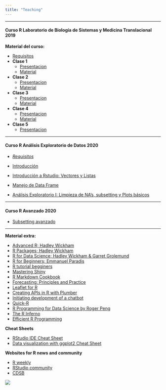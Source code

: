```yaml
---
title: "Teaching"
---
```

***
#### Curso R Laboratorio de Biología de Sistemas y Medicina Translacional 2019

**Material del curso:**

- [Requisitos](https://github.com/Erickcufe/Curso-R-2019/blob/master/Requisitos.pdf) 
- **Clase 1**
  - [Presentacion](https://github.com/Erickcufe/Curso-R-2019/blob/master/Clase_introduccion.md)
  - [Material](https://github.com/Erickcufe/Curso-R-2019/blob/master/Clase1.pdf)
- **Clase 2**
  - [Presentacion](https://github.com/Erickcufe/Curso-R-2019/blob/master/Clase_2.md)
  - [Material](https://github.com/Erickcufe/Curso-R-2019/blob/master/Clase-2.pdf)
  
- **Clase 3**
  - [Presentacion](https://github.com/Erickcufe/Curso-R-2019/blob/master/Clase_3/Clase%203.md)
  - [Material](https://github.com/Erickcufe/Curso-R-2019/blob/master/Clase_3/Clase_3.pdf)
  
- **Clase 4**
  - [Presentacion](https://github.com/Erickcufe/Curso-R-2019/blob/master/Clase_4/Actividades_clase4.md)
  - [Material](https://github.com/Erickcufe/Curso-R-2019/blob/master/Clase_4/ggplot2-cheatsheet.pdf)

- **Clase 5**
  - [Presentacion](https://github.com/Erickcufe/Curso-R-2019/blob/master/Clase5/Clase_5_functions.md)

***

#### Curso R Análisis Exploratorio de Datos 2020 

- [*Requisitos*]("files/Requisitos.pdf")

- [Introducción](https://youtu.be/CJQUEcsz4Zk)

- [Introducción a Rstudio: Vectores y Listas](https://youtu.be/pSm5yq0LIHw)

- [Manejo de Data Frame](https://youtu.be/Lwia2RyEBzY)

- [Análisis Exploratorio I: Limpieza de NA's, subsetting y Plots básicos](https://youtu.be/NdCTI7EZPpg)

***

#### Curso R Avanzado 2020 

- [Subsetting avanzado](https://youtu.be/RaTLklA12c4)

***
**Material extra:** 

- [Advanced R; Hadley Wickham](https://adv-r.hadley.nz)
- [R Packages; Hadley Wickham](http://r-pkgs.had.co.nz)
- [R for Data Science; Hadley Wickham & Garret Grolemund](https://es.r4ds.hadley.nz/)
- [R for Beginners; Emmanuel Paradis](https://cran.r-project.org/doc/contrib/Paradis-rdebuts_en.pdf)
- [R tutorial begginers](https://www.statmethods.net/r-tutorial/index.html)
- [Mastering Shiny](https://mastering-shiny.org)
- [R Markdown Cookbook](https://bookdown.org/yihui/rmarkdown-cookbook/)
- [Forecasting: Principles and Practice](https://otexts.com/fpp2/)
- [Leaflet for R](https://rstudio.github.io/leaflet/)
- [Creating APIs in R with Plumber](https://www.rplumber.io/docs/index.html#web-apis)
- [Initiating development of a chatbot](https://www.r-bloggers.com/initiating-development-of-a-chatbot-with-plumber-and-ngrok/)
- [Quick-R](https://www.statmethods.net)
- [R Programming for Data Science by Roger Peng](https://bookdown.org/rdpeng/rprogdatascience/)
- [The R Inferno](https://www.burns-stat.com/pages/Tutor/R_inferno.pdf)
- [Efficient R Programming](https://csgillespie.github.io/efficientR/)

**Cheat Sheets**

- [RStudio IDE Cheat Sheet](https://www.rstudio.com/wp-content/uploads/2016/01/rstudio-IDE-cheatsheet.pdf)
- [Data visualization with ggplot2 Cheat Sheet](https://www.rstudio.com/wp-content/uploads/2015/03/ggplot2-cheatsheet.pdf)

**Websites for R news and community**

- [R weekly](https://rweekly.org)
- [RStudio community](https://community.rstudio.com)
- [CDSB](https://comunidadbioinfo.github.io/es/#about)

<img src="images/teach.jpg" align="bottom" style="border-radius: 10%"/>

